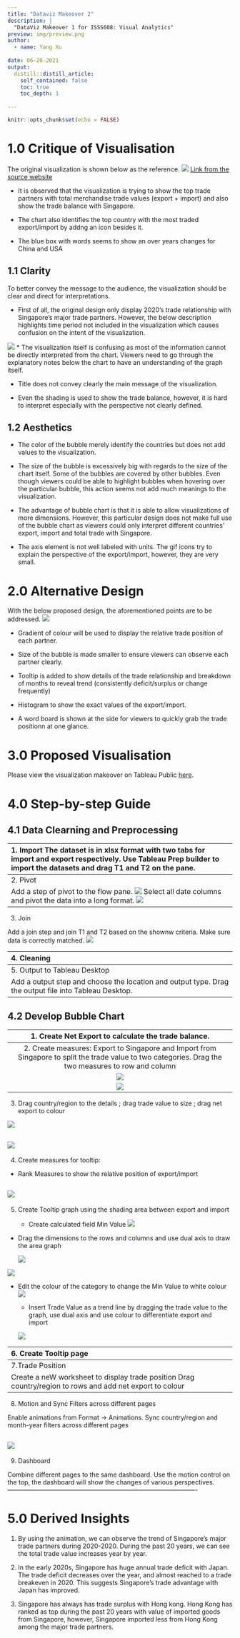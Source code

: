 ```yaml
---
title: "Dataviz Makeover 2"
description: |
  "DataViz Makeover 1 for ISSS608: Visual Analytics"
preview: img/preview.png
author:
  - name: Yang Xu
    
date: 06-20-2021
output:
  distill::distill_article:
    self_contained: false
    toc: true
    toc_depth: 1
    
---
```



```r
knitr::opts_chunk$set(echo = FALSE)
```

# 1.0 Critique of Visualisation

The original visualization is shown below as the reference.
![](img/Sample.jpg)
[Link from the source website](https://www.singstat.gov.sg/modules/infographics/singapore-international-trade)

* It is observed that the visualization is trying to show the top trade partners with total merchandise trade values (export + import) and also show the trade balance with Singapore. 

* The chart also identifies the top country with the most traded export/import by addng an icon besides it.

* The blue box with words seems to show an over years changes for China and USA 

## 1.1 Clarity 

To better convey the message to the audience, the visualization should be clear and direct for interpretations. 

* First of all, the original design only display 2020's trade relationship with Singapore's major trade partners. However, the below description highlights time period not included in the visualization which causes confusion on the intent of the visualization. 

![](img/inconsistency.png)
* The visualization itself is confusing as most of the information cannot be directly interpreted from the chart. Viewers need to go through the explanatory notes below the chart to have an understanding of the graph itself.


* Title does not convey clearly the main message of the visualization.

* Even the shading is used to show the trade balance, however, it is hard to interpret especially with the perspective not clearly defined. 

## 1.2 Aesthetics

* The color of the bubble merely identify the countries but does not add values to the visualization.

* The size of the bubble is excessively big with regards to the size of the chart itself. Some of the bubbles are covered by other bubbles. Even though viewers could be able to highlight bubbles when hovering over the particular bubble, this action seems not add much meanings to the visualization.

* The advantage of bubble chart is that it is able to allow visualizations of more dimensions. However, this particular design does not make full use of the bubble chart as viewers could only interpret different countries' export, import and total trade with Singapore.

* The axis element is not well labeled with units. The gif icons try to explain the perspective of the export/import, however, they are very small. 


# 2.0 Alternative Design
With the below proposed design, the aforementioned points are to be addressed.
![](img/design.jpg)

* Gradient of colour will be used to display the relative trade position of each partner. 

* Size of the bubble is made smaller to ensure viewers can observe each partner clearly.

* Tooltip is added to show details of the trade relationship and breakdown of months to reveal trend (consistently deficit/surplus or change frequently)

* Histogram to show the exact values of the export/import.

* A word board is shown at the side for viewers to quickly grab the trade positionn at one glance.


# 3.0 Proposed Visualisation

Please view the visualization makeover on Tableau Public [here](https://public.tableau.com/app/profile/cryshelle.yang.xu/viz/DataViz2_16242029410430/Dashboard1).



# 4.0 Step-by-step Guide

## 4.1 Data Clearning and Preprocessing 

-------------------------------------------------------------------------------------------
1. Import 
The dataset is in xlsx format with two tabs for import and export respectively. Use Tableau Prep builder to import the datasets and drag T1 and T2 on the pane.

![](img/import.png)
-------------------------------------------------------------------------------------------
2. Pivot

Add a step of pivot to the flow pane.
![](img/pivot.png)
Select all date columns and pivot the data into a long format.
![](img/pivot2.png)
-------------------------------------------------------------------------------------------
3. Join

Add a join step and join T1 and T2 based on the shownw criteria. Make sure data is correctly matched.
![](img/join.png)

-------------------------------------------------------------------------------------------
4. Cleaning

Perform various data cleaning steps. 
  + Remove repeated columns 
  + Custom split the Country/Region into purely Country/Region and Unit 
  
  ![](img/clean.png)
  
  + Rename columns and change to proper role 
  
  ![](img/clean2.png)
-------------------------------------------------------------------------------------------
5. Output to Tableau Desktop 

Add a output step and choose the location and output type. 
Drag the output file into Tableau Desktop.
-------------------------------------------------------------------------------------------

## 4.2 Develop Bubble Chart 

-------------------------------------------------------------------------------------------
1. Create Net Export to calculate the trade balance.

  ![](img/net export.png)
-------------------------------------------------------------------------------------------
2. Create measures: Export to Singapore and Import from Singapore to split the trade value to two categories. Drag the two measures to row and column 

![](img/exporttosingapore.png)

![](img/importfromsingapore.png)

-------------------------------------------------------------------------------------------
3. Drag country/region to the details ; drag trade value to size ; drag net export to colour

![](img/details.png)

![](img/details2.png)
-------------------------------------------------------------------------------------------
4. Create measures for tooltip:
  + Rank Measures to show the relative position of export/import 
  
![](img/rank.png)
-------------------------------------------------------------------------------------------
5. Create Tooltip graph using the shading area between export and import 

   * Create calculated field Min Value 
  ![](img/minvalue.png)
  
  * Drag the dimensions to the rows and columns and use dual axis to draw the area graph
  
    ![](img/tooltip1.png)
   
 ![](img/tooltip2.png)
 
 
* Edit the colour of the category to change the Min Value to white colour 
![](img/tooltip3.png)
  
  * Insert Trade Value as a trend line by dragging the trade value to the graph, use dual axis
  and use colour to differentiate export and import 
  
  ![](img/tooltip4.png)

-------------------------------------------------------------------------------------------
6. Create Tooltip page 

Use all the measures built above to realize the tooltip page which will display the breakdown of month trade balance 

![](img/tooltip5.png)
-------------------------------------------------------------------------------------------
7.Trade Position 

Create a neW worksheet to display trade position 
Drag country/region to rows and add net export to colour 

-------------------------------------------------------------------------------------------

8. Motion and Sync Filters across different pages 

Enable animations from Format -> Animations. 
Sync country/region and month-year filters across different pages

![](img/synv.png)
-------------------------------------------------------------------------------------------
9. Dashboard

Combine different pages to the same dashboard. 
Use the motion control on the top, the dashboard will show the changes of various perspectives.
-------------------------------------------------------------------------------------------

# 5.0 Derived Insights


1. By using the animation, we can observe the trend of Singapore's major trade partners during 2020-2020. During the past 20 years, we can see the total trade value increases year by year. 

2. In the early 2020s, Singapore has huge annual trade deficit with Japan. The trade deficit decreases over the year, and almost reached to a trade breakeven in 2020. This suggests Singapore's trade advantage with Japan has improved. 

3. Singapore has always has trade surplus with Hong kong. Hong Kong has ranked as top during the past 20 years with value of imported goods from Singapore, however, Singapore imported less from Hong Kong among the major trade partners.
